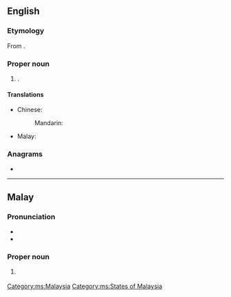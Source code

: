 ==English==
{{wikipedia}}

===Etymology===
From {{etyl|ms|en}} {{m|ms|Kedah}}.

===Proper noun===
{{en-proper noun}}

# {{place|en|state|in northwestern|c/Malaysia|capital=Alor Setar}}.

====Translations====
{{trans-top|state in Malaysia}}
* Chinese:
*: Mandarin: {{t+|cmn|吉打|tr=Jídǎ}}
* Malay: {{t|ms|Kedah}}
{{trans-mid}}
{{trans-bottom}}

===Anagrams===
* {{anagrams|en|a=adehk|haked|kheda}}

----

==Malay==
{{wikipedia|lang=ms}}

===Pronunciation===
* {{IPA|ms|/kədah/}}
* {{rhymes|ms|ədah|dah|ah}}

===Proper noun===
{{ms-proper noun|j=قدح}}

# {{l|en|Kedah}} {{qualifier|state in Malaysia}}

[[Category:ms:Malaysia]]
[[Category:ms:States of Malaysia]]